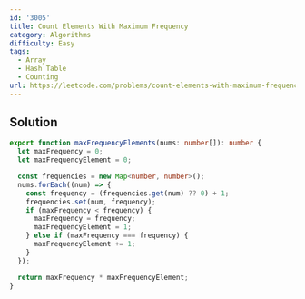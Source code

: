 ```yaml
---
id: '3005'
title: Count Elements With Maximum Frequency
category: Algorithms
difficulty: Easy
tags:
  - Array
  - Hash Table
  - Counting
url: https://leetcode.com/problems/count-elements-with-maximum-frequency
---
```


## Solution

```typescript showLineNumbers
export function maxFrequencyElements(nums: number[]): number {
  let maxFrequency = 0;
  let maxFrequencyElement = 0;

  const frequencies = new Map<number, number>();
  nums.forEach((num) => {
    const frequency = (frequencies.get(num) ?? 0) + 1;
    frequencies.set(num, frequency);
    if (maxFrequency < frequency) {
      maxFrequency = frequency;
      maxFrequencyElement = 1;
    } else if (maxFrequency === frequency) {
      maxFrequencyElement += 1;
    }
  });

  return maxFrequency * maxFrequencyElement;
}
```
